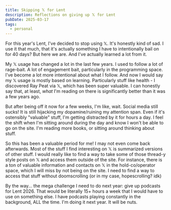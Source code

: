 ```yaml
---
title: Skipping 𝕏 for Lent
description: Reflections on giving up 𝕏 for Lent
pubDate: 2025-03-17
tags:
  - personal
---
```


For this year's Lent, I've decided to stop using 𝕏. It's honestly kind of sad. I use it that much, that it's actually something I have to intentionally bail on for 40 days? But here we are. And I've actually learned a lot from it.

My 𝕏 usage has changed a lot in the last few years. I used to follow a lot of rage-bait. A lot of engagement bait, particularly in the programming space. I've become a lot more intentional about what I follow. And now I would say my 𝕏 usage is mostly based on learning. Particularly stuff like health - I discovered Ray Peat via 𝕏, which has been super valuable. I can honestly say that, at least, _what_ I'm reading on there is significantly better than it was a few years ago.

But after being off it now for a few weeks, I'm like, wait. Social media still sucks! It is still hijacking my dopamine/ruining my attention span. Even if it's ostensibly "valuable" stuff, I'm getting distracted by it for hours a day. I feel the shift when I'm sitting around during the day and know I won't be able to go on the site. I'm reading more books, or sitting around thinking about stuff.

So this has been a valuable period for me! I may not even come back afterwards. Most of the stuff I find interesting on 𝕏 is summarized versions of other stuff. I would really like to find a way to take some of those thread-y style posts on 𝕏 and access them outside of the site. For instance, there is a ton of valuable information and contacts on 𝕏 in the hold-co/operator space, which I will miss by not being on the site. I need to find a way to access that stuff without doomscrolling (or in my case, hopescrolling? idk)

By the way... the mega challenge I need to do next year: give up podcasts for Lent 2026. That would be literally 15+ hours a week that I would have to use on something else. I have podcasts playing constantly in the background, ALL the time. I'm doing it next year. It will be nuts.
